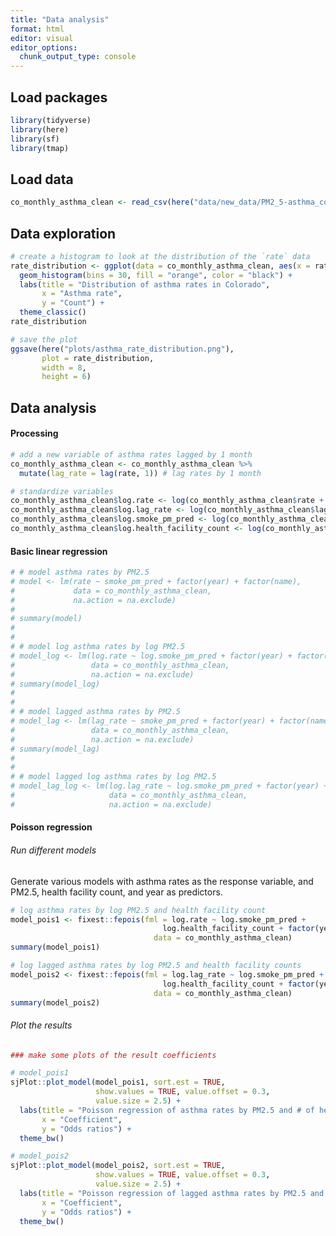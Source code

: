 ```yaml
---
title: "Data analysis"
format: html
editor: visual
editor_options: 
  chunk_output_type: console
---
```


## Load packages

```r
library(tidyverse)
library(here)
library(sf)
library(tmap)
```

## Load data

```r
co_monthly_asthma_clean <- read_csv(here("data/new_data/PM2_5-asthma_counties/PM2_5_asthma_CO_monthly.csv"))
```

## Data exploration

```r
# create a histogram to look at the distribution of the `rate` data 
rate_distribution <- ggplot(data = co_monthly_asthma_clean, aes(x = rate)) +
  geom_histogram(bins = 30, fill = "orange", color = "black") +
  labs(title = "Distribution of asthma rates in Colorado",
       x = "Asthma rate",
       y = "Count") + 
  theme_classic()
rate_distribution

# save the plot
ggsave(here("plots/asthma_rate_distribution.png"), 
       plot = rate_distribution, 
       width = 8, 
       height = 6)
```

## Data analysis

#### Processing 

```r
# add a new variable of asthma rates lagged by 1 month
co_monthly_asthma_clean <- co_monthly_asthma_clean %>%
  mutate(lag_rate = lag(rate, 1)) # lag rates by 1 month
```

```r
# standardize variables 
co_monthly_asthma_clean$log.rate <- log(co_monthly_asthma_clean$rate + 1)
co_monthly_asthma_clean$log.lag_rate <- log(co_monthly_asthma_clean$lag_rate + 1)
co_monthly_asthma_clean$log.smoke_pm_pred <- log(co_monthly_asthma_clean$smoke_pm_pred + 1)
co_monthly_asthma_clean$log.health_facility_count <- log(co_monthly_asthma_clean$health_facility_count + 1)
```

#### Basic linear regression

```r
# # model asthma rates by PM2.5
# model <- lm(rate ~ smoke_pm_pred + factor(year) + factor(name), 
#             data = co_monthly_asthma_clean, 
#             na.action = na.exclude)
# 
# summary(model)
# 
# 
# # model log asthma rates by log PM2.5
# model_log <- lm(log.rate ~ log.smoke_pm_pred + factor(year) + factor(name), 
#                 data = co_monthly_asthma_clean, 
#                 na.action = na.exclude)
# summary(model_log)
# 
# 
# # model lagged asthma rates by PM2.5
# model_lag <- lm(lag_rate ~ smoke_pm_pred + factor(year) + factor(name), 
#                 data = co_monthly_asthma_clean, 
#                 na.action = na.exclude)
# summary(model_lag)
# 
# 
# # model lagged log asthma rates by log PM2.5
# model_lag_log <- lm(log.lag_rate ~ log.smoke_pm_pred + factor(year) + factor(name), 
#                     data = co_monthly_asthma_clean, 
#                     na.action = na.exclude)
```

#### Poisson regression

###### Run different models

Generate various models with asthma rates as the response variable, and PM2.5, health facility count, and year as predictors.

```r
# log asthma rates by log PM2.5 and health facility count
model_pois1 <- fixest::fepois(fml = log.rate ~ log.smoke_pm_pred + 
                                  log.health_facility_count + factor(year), 
                                data = co_monthly_asthma_clean)
summary(model_pois1)

# log lagged asthma rates by log PM2.5 and health facility counts
model_pois2 <- fixest::fepois(fml = log.lag_rate ~ log.smoke_pm_pred + 
                                  log.health_facility_count + factor(year), 
                                data = co_monthly_asthma_clean)
summary(model_pois2)
```

###### Plot the results

```r
### make some plots of the result coefficients

# model_pois1
sjPlot::plot_model(model_pois1, sort.est = TRUE, 
                   show.values = TRUE, value.offset = 0.3, 
                   value.size = 2.5) + 
  labs(title = "Poisson regression of asthma rates by PM2.5 and # of health facilities",
       x = "Coefficient",
       y = "Odds ratios") + 
  theme_bw()

# model_pois2
sjPlot::plot_model(model_pois2, sort.est = TRUE, 
                   show.values = TRUE, value.offset = 0.3, 
                   value.size = 2.5) + 
  labs(title = "Poisson regression of lagged asthma rates by PM2.5 and # of health facilities",
       x = "Coefficient",
       y = "Odds ratios") + 
  theme_bw()
```













